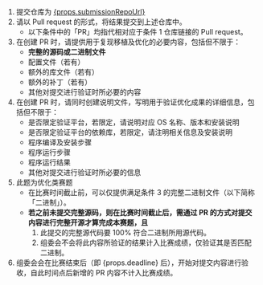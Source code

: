 1. 提交仓库为 <a href="{props.submissionRepoUrl}">{props.submissionRepoUrl}</a>
2. 请以 Pull request 的形式，将结果提交到上述仓库中。
   - 以下条件中的「PR」均指代相对应于条件 1 仓库链接的 Pull request。
3. 在创建 PR 时，请提供用于复现移植及优化的必要内容，包括但不限于：
   - **完整的源码或二进制文件**
   - 配置文件（若有）
   - 额外的库文件（若有）
   - 额外的补丁（若有）
   - 其他对提交进行验证时所必要的内容
4. 在创建 PR 时，请同时创建说明文件，写明用于验证优化成果的详细信息，包括但不限于：
   - 是否限定验证平台，若限定，请说明对应 OS 名称、版本和安装说明
   - 是否限定验证平台的依赖库，若限定，请注明相关信息及安装说明
   - 程序编译及安装步骤
   - 程序运行步骤
   - 程序运行结果
   - 其他对提交进行验证时所必要的信息
5. 此题为优化类赛题
   - 在比赛时间截止前，可以仅提供满足条件 3 的完整二进制文件（以下简称「二进制」）。
   - **若之前未提交完整源码，则在比赛时间截止后，需通过 PR 的方式对提交内容进行完整开源才算完成本赛题，且**
     1. 此提交的完整源代码要 100% 符合二进制所用源代码。
     2. 组委会不会将此内容所验证的结果计入比赛成绩，仅验证其是否匹配二进制。
6. 组委会会在比赛结束后（即 {props.deadline} 后），开始对提交内容进行验收，自此时间点后新增的 PR 内容不计入比赛成绩。
